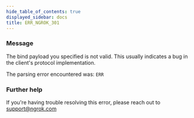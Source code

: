```yaml
---
hide_table_of_contents: true
displayed_sidebar: docs
title: ERR_NGROK_301
---
```




### Message

The bind payload you specified is not valid.
This usually indicates a bug in the client's protocol implementation.

The parsing error encountered was:
`ERR`

<ErrorDetails error="err_ngrok_301" />

### Further help

If you're having trouble resolving this error, please reach out to [support@ngrok.com](mailto:support@ngrok.com?subject=Help%20with%20ERR_NGROK_301)
